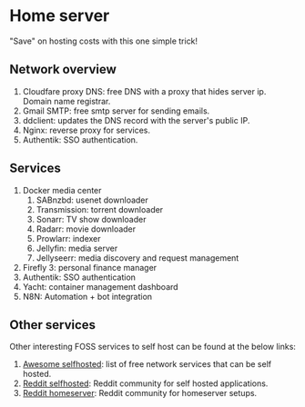 # Home server

<GithubLink link="https://github.com/source-academy/java-slang" />

"Save" on hosting costs with this one simple trick!

## Network overview

1. Cloudfare proxy DNS: free DNS with a proxy that hides server ip. Domain name registrar.
2. Gmail SMTP: free smtp server for sending emails.
3. ddclient: updates the DNS record with the server's public IP.
4. Nginx: reverse proxy for services.
5. Authentik: SSO authentication.

## Services

1. Docker media center
   1. SABnzbd: usenet downloader
   2. Transmission: torrent downloader
   3. Sonarr: TV show downloader
   4. Radarr: movie downloader
   5. Prowlarr: indexer
   6. Jellyfin: media server
   7. Jellyseerr: media discovery and request management
2. Firefly 3: personal finance manager
3. Authentik: SSO authentication
4. Yacht: container management dashboard
5. N8N: Automation + bot integration

## Other services

Other interesting FOSS services to self host can be found at the below links:

1. [Awesome selfhosted](https://github.com/awesome-selfhosted/awesome-selfhosted): list of free network services that can be self hosted.
2. [Reddit selfhosted](https://www.reddit.com/r/selfhosted/): Reddit community for self hosted applications.
3. [Reddit homeserver](https://www.reddit.com/r/homeserver/): Reddit community for homeserver setups.
